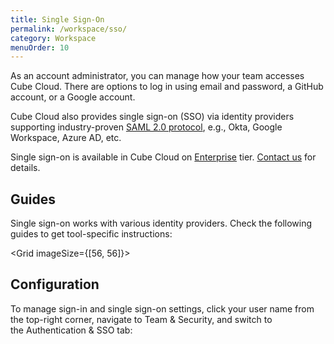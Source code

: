 ```yaml
---
title: Single Sign-On
permalink: /workspace/sso/
category: Workspace
menuOrder: 10
---
```


As an account administrator, you can manage how your team accesses Cube Cloud.
There are options to log in using email and password, a GitHub account, or
a Google account.

Cube Cloud also provides single sign-on (SSO) via identity providers supporting
industry-proven [SAML 2.0 protocol][wiki-saml], e.g., Okta, Google Workspace,
Azure AD, etc.

<SuccessBox>

Single sign-on is available in Cube Cloud on
[Enterprise](https://cube.dev/pricing) tier.
[Contact us](https://cube.dev/contact) for details.

</SuccessBox>

<Diagram
  src="https://ucarecdn.com/e3b3bce2-117e-4cbc-b516-c71b51b98888/"
  style="border: 0;"
/>

## Guides

Single sign-on works with various identity providers. Check the following
guides to get tool-specific instructions:

<Grid imageSize={[56, 56]}>
  <GridItem
    url="okta"
    imageUrl="https://static.cube.dev/icons/okta.svg"
    title="Okta"
  />
</Grid>

## Configuration

To manage sign-in and single sign-on settings, click your user name from the
top-right corner, navigate to&nbsp;<Btn>Team & Security</Btn>, and switch to
the&nbsp;<Btn>Authentication & SSO</Btn> tab:

<Screenshot
  alt="Cube Cloud Team Authentication and SSO tab"
  src="https://ucarecdn.com/72248967-9b77-4a7e-970c-162b96861e4a/"
/>

[wiki-saml]: https://en.wikipedia.org/wiki/SAML_2.0

